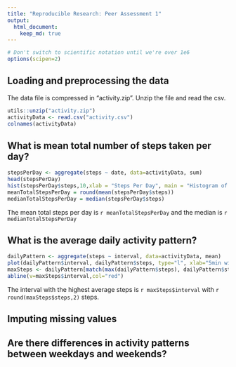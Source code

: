 ```yaml
---
title: "Reproducible Research: Peer Assessment 1"
output: 
  html_document:
    keep_md: true
---
```

```r
# Don't switch to scientific notation until we're over 1e6
options(scipen=2)
```

## Loading and preprocessing the data
The data file is compressed in "activity.zip". Unzip the file and read the csv.
```r
utils::unzip("activity.zip")
activityData <- read.csv("activity.csv")
colnames(activityData)
```

## What is mean total number of steps taken per day?
```r
stepsPerDay <- aggregate(steps ~ date, data=activityData, sum)
head(stepsPerDay)
hist(stepsPerDay$steps,10,xlab = "Steps Per Day", main = "Histogram of Steps Per Day")
meanTotalStepsPerDay = round(mean(stepsPerDay$steps))
medianTotalStepsPerDay = median(stepsPerDay$steps)
```
The mean total steps per day is `r meanTotalStepsPerDay` and the median is `r medianTotalStepsPerDay`

## What is the average daily activity pattern?
```r
dailyPattern <- aggregate(steps ~ interval, data=activityData, mean)
plot(dailyPattern$interval, dailyPattern$steps, type="l", xlab="5min window during day", ylab="avg. steps", main="Daily activity pattern: Average steps per 5min interval")
maxSteps <- dailyPattern[match(max(dailyPattern$steps), dailyPattern$steps),]
abline(v=maxSteps$interval,col="red")
```

The interval with the highest average steps is `r maxSteps$interval` with `r round(maxSteps$steps,2)` steps.

## Imputing missing values



## Are there differences in activity patterns between weekdays and weekends?
